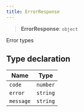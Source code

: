 ```yaml
---
title: ErrorResponse
---
```


> **ErrorResponse**: `object`

Error types

## Type declaration

| Name | Type |
| ------ | ------ |
| <a id="code"></a> `code` | `number` |
| <a id="error"></a> `error` | `string` |
| <a id="message"></a> `message` | `string` |

